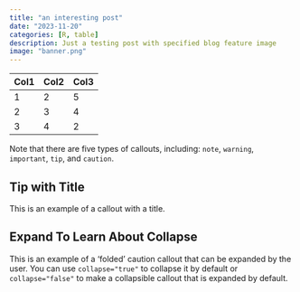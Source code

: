 ```yaml
---
title: "an interesting post"
date: "2023-11-20"
categories: [R, table]
description: Just a testing post with specified blog feature image
image: "banner.png"
---
```


| Col1 | Col2 | Col3 |
|------|------|------|
| 1    | 2    | 5    |
| 2    | 3    | 4    |
| 3    | 4    | 2    |


::: {.callout-note}
Note that there are five types of callouts, including:
`note`, `warning`, `important`, `tip`, and `caution`.
:::

::: {.callout-tip}
## Tip with Title

This is an example of a callout with a title.
:::

::: {.callout-caution collapse="true"}
## Expand To Learn About Collapse

This is an example of a 'folded' caution callout that can be expanded by the user. You can use `collapse="true"` to collapse it by default or `collapse="false"` to make a collapsible callout that is expanded by default.
:::